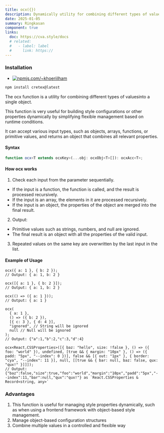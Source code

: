 ```yaml
---
title: ocx({})
description: Dynamically utility for combining different types of values ​​into a single object.
date: 2025-01-05
summary: Ringkasan
component: true
links:
  doc: https://cva.style/docs
  # related:
  #   - label: label
  #     link: https://
---
```


### Installation

- [![npmjs.com/~khoeriilham](https://badgen.net/npm/v/cretex/?icon=npm)](https://www.npmjs.com/cretex)

```bash
npm install cretex@latest
```

The ocx function is a utility for combining different types of values ​​into a single object.

This function is very useful for building style configurations or other properties dynamically by simplifying flexible management based on runtime conditions.

It can accept various input types, such as objects, arrays, functions, or primitive values, and returns an object that combines all relevant properties.

#### Syntax

```ts
function ocx<T extends ocxKey>(...obj: ocxObj<T>[]): ocxAcc<T>;
```

#### How ocx works

1. Check each input from the parameter sequentially.

- If the input is a function, the function is called, and the result is processed recursively.
- If the input is an array, the elements in it are processed recursively.
- If the input is an object, the properties of the object are merged into the final result.

2. Output:

- Primitive values ​​such as strings, numbers, and null are ignored.
- The final result is an object with all the properties of the valid input.

3. Repeated values ​​on the same key are overwritten by the last input in the list.

#### Example of Usage

```tsx
ocx({ a: 1 }, { b: 2 });
// Output: { a: 1, b: 2 }

ocx([{ a: 1 }, { b: 2 }]);
// Output: { a: 1, b: 2 }

ocx(() => ({ a: 1 }));
// Output: { a: 1 }

ocx(
  { a: 1 },
  () => ({ b: 2 }),
  [{ c: 3 }, { d: 4 }],
  "ignored", // String will be ignored
  null // Null will be ignored
);
// Output: {"a":1,"b":2,"c":3,"d":4}

ocx<React.CSSProperties>([{ baz: "hello", size: !false }, () => ({ foo: "world" }), undefined, [true && { margin: "10px" }, () => ({ padd: "5px", "--index": 0 })], false && [{ out: "1px" }, { border: "cya", "--index": 11 }], null, [[true && { bar: null, baz: false, qux: "qux!" }]]]);
// Output: {"baz":false,"size":true,"foo":"world","margin":"10px","padd":"5px","--index":11,"bar":null,"qux":"qux!"} as `React.CSSProperties & Record<string, any>`
```

### Advantages

1. This function is useful for managing style properties dynamically, such as when using a frontend framework with object-based style management.
2. Manage object-based configuration structures
3. Combine multiple values ​​in a controlled and flexible way
